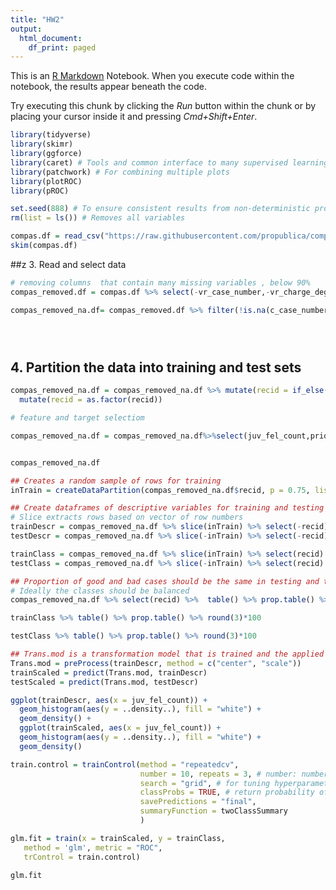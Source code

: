 ```yaml
---
title: "HW2"
output:
  html_document:
    df_print: paged
---
```


This is an [R Markdown](http://rmarkdown.rstudio.com) Notebook. When you execute code within the notebook, the results appear beneath the code. 

Try executing this chunk by clicking the *Run* button within the chunk or by placing your cursor inside it and pressing *Cmd+Shift+Enter*. 

```r

library(tidyverse)
library(skimr)
library(ggforce)
library(caret) # Tools and common interface to many supervised learning algorithms
library(patchwork) # For combining multiple plots
library(plotROC)
library(pROC)

set.seed(888) # To ensure consistent results from non-deterministic procedures
rm(list = ls()) # Removes all variables

compas.df = read_csv("https://raw.githubusercontent.com/propublica/compas-analysis/master/compas-scores.csv")
skim(compas.df)


```
##z 3. Read and select data 
```r

# removing columns  that contain many missing variables , below 90%
compas_removed.df = compas.df %>% select(-vr_case_number,-vr_charge_degree,-vr_charge_desc,-r_case_number,-c_arrest_date,-c_offense_date,-r_offense_date,-r_jail_in,-r_jail_out,-vr_offense_date,-r_days_from_arrest,-r_charge_desc ) 

compas_removed_na.df= compas_removed.df %>% filter(!is.na(c_case_number))%>% filter(!is.na(c_charge_desc))%>%filter(!is.na(days_b_screening_arrest))%>%filter(!is.na(c_days_from_compas))#,c_charge_desc,days_b_screening_arrest,c_days_from_compas))





```
##  4. Partition the data into training and test sets

```r


compas_removed_na.df = compas_removed_na.df %>% mutate(recid = if_else(is_recid == 1, "yes", "no")) %>% 
  mutate(recid = as.factor(recid))


```


```r

# feature and target selectiom 

compas_removed_na.df = compas_removed_na.df%>%select(juv_fel_count,priors_count,age,, recid)



```

```r

compas_removed_na.df

```


```r
## Creates a random sample of rows for training
inTrain = createDataPartition(compas_removed_na.df$recid, p = 0.75, list = FALSE) 

## Create dataframes of descriptive variables for training and testing
# Slice extracts rows based on vector of row numbers
trainDescr = compas_removed_na.df %>% slice(inTrain) %>% select(-recid)
testDescr = compas_removed_na.df %>% slice(-inTrain) %>% select(-recid)

trainClass = compas_removed_na.df %>% slice(inTrain) %>% select(recid) %>% as.matrix() %>% as.factor()
testClass = compas_removed_na.df %>% slice(-inTrain) %>% select(recid) %>% as.matrix() %>% as.factor()

## Proportion of good and bad cases should be the same in testing and training
# Ideally the classes should be balanced
compas_removed_na.df %>% select(recid) %>%  table() %>% prop.table() %>% round(3)*100 

trainClass %>% table() %>% prop.table() %>% round(3)*100

testClass %>% table() %>% prop.table() %>% round(3)*100 


```




```r

## Trans.mod is a transformation model that is trained and the applied to the data
Trans.mod = preProcess(trainDescr, method = c("center", "scale")) 
trainScaled = predict(Trans.mod, trainDescr)
testScaled = predict(Trans.mod, testDescr)

ggplot(trainDescr, aes(x = juv_fel_count)) + 
  geom_histogram(aes(y = ..density..), fill = "white") +
  geom_density() + 
  ggplot(trainScaled, aes(x = juv_fel_count)) + 
  geom_histogram(aes(y = ..density..), fill = "white") +
  geom_density()

```


```r








train.control = trainControl(method = "repeatedcv", 
                             number = 10, repeats = 3, # number: number of folds
                             search = "grid", # for tuning hyperparameters
                             classProbs = TRUE, # return probability of prediction
                             savePredictions = "final",
                             summaryFunction = twoClassSummary
                             )


```

```r

glm.fit = train(x = trainScaled, y = trainClass,
   method = 'glm', metric = "ROC",
   trControl = train.control) 

glm.fit

```

